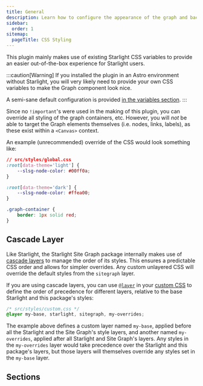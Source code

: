 ```yaml
---
title: General
description: Learn how to configure the appearance of the graph and backlinks components using CSS.
sidebar:
  order: 1
sitemap:
  pageTitle: CSS Styling
---
```



This plugin mainly makes use of existing Starlight CSS variables to provide an easier out-of-the-box experience for
Starlight users.

:::caution[Warning]
If you installed the plugin in an Astro environment without Starlight, you will very likely need to provide your own
CSS variables to make the Graph component look nice.

A semi-sane default configuration is provided [in the variables section](/starlight-site-graph/configuration/css/variables#default-config).
:::

Since no `!important`'s were used in the making of this plugin, you can override all styling of the graph containers,
etc. However, you will _not_ be able to target the Graph elements themselves (i.e. nodes, links, labels), as these
exist within a `<Canvas>` context.

An example (unrecommended) override of the CSS would look something like:
```css
// src/styles/global.css
:root[data-theme='light'] {
    --slsg-node-color: #00ff0a;
}

:root[data-theme='dark'] {
    --slsg-node-color: #ffea00;
}

.graph-container {
    border: 1px solid red;
}
```

[//]: # (This section is largely based on the one found in the Starlight Rapide theme, all credits go to HiDeoo!)

## Cascade Layer
Like Starlight, the Starlight Site Graph package internally makes use of [cascade layers](https://developer.mozilla.org/en-US/docs/Learn/CSS/Building_blocks/Cascade_layers)
to manage the order of its styles.
This ensures a predictable CSS order and allows for simpler overrides.
Any custom unlayered CSS will override the default styles from the `sitegraph` layer.

If you are using cascade layers, you can use [`@layer`](https://developer.mozilla.org/en-US/docs/Web/CSS/@layer)
in your [custom CSS](https://starlight.astro.build/guides/css-and-tailwind/#custom-css-styles) to define
the order of precedence for different layers, relative to the base Starlight and this package's styles:

```css "starlight" "sitegraph"
/* src/styles/custom.css */
@layer my-base, starlight, sitegraph, my-overrides;
```

The example above defines a custom layer named `my-base`, applied before all the Starlight and the Site Graph's style layers,
and another named `my-overrides`, applied after all Starlight and Site Graph's layers.
Any styles in the `my-overrides` layer would take precedence over the Starlight and this package's layers,
but those layers will themselves override any styles set in the `my-base` layer.

## Sections

<CardGrid>
	<LinkCardIcon
		icon="seti:css"
		title="CSS Variables"
		href="/starlight-site-graph/configuration/css/variables/"
		description="Configure the CSS variables for the graph and backlinks components."
	/>
	<LinkCardIcon
		icon="seti:plan"
		title="CSS Structure"
		href="/starlight-site-graph/configuration/css/structure/"
		description="Learn about the CSS structure of the plugin."
	/>
</CardGrid>
